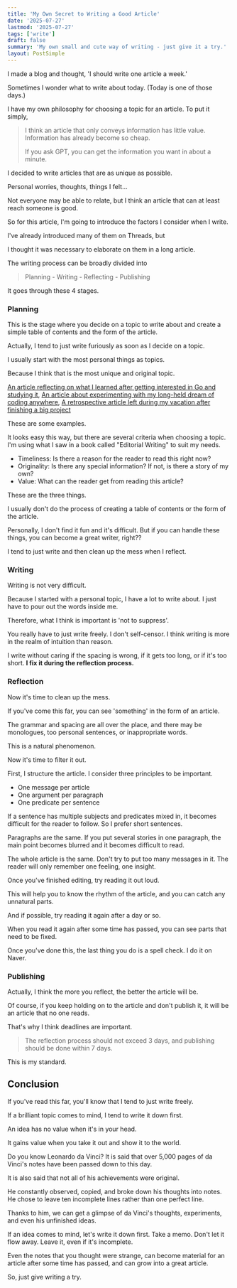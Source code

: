 ```yaml
---
title: 'My Own Secret to Writing a Good Article'
date: '2025-07-27'
lastmod: '2025-07-27'
tags: ['write']
draft: false
summary: 'My own small and cute way of writing - just give it a try.'
layout: PostSimple
---
```


I made a blog and thought, 'I should write one article a week.'

Sometimes I wonder what to write about today.
(Today is one of those days.)

I have my own philosophy for choosing a topic for an article.
To put it simply,

> I think an article that only conveys information has little value.
> Information has already become so cheap.
>
> If you ask GPT, you can get the information you want in about a minute.

I decided to write articles that are as unique as possible.

Personal worries, thoughts, things I felt…

Not everyone may be able to relate, but
I think an article that can at least reach someone is good.

So for this article, I'm going to introduce the factors I consider when I write.

I've already introduced many of them on Threads, but

I thought it was necessary to elaborate on them in a long article.

The writing process can be broadly divided into

> Planning - Writing - Reflecting - Publishing

It goes through these 4 stages.

### Planning

This is the stage where you decide on a topic to write about and create a simple table of contents and the form of the article.

Actually, I tend to just write furiously as soon as I decide on a topic.

I usually start with the most personal things as topics.

Because I think that is the most unique and original topic.

[An article reflecting on what I learned after getting interested in Go and studying it](https://frogsoo.vercel.app/blog/cute-go),
[An article about experimenting with my long-held dream of coding anywhere](https://frogsoo.vercel.app/blog/home-ssh),
[A retrospective article left during my vacation after finishing a big project](https://frogsoo.vercel.app/blog/10-good-dev)

These are some examples.

It looks easy this way, but there are several criteria when choosing a topic.
I'm using what I saw in a book called "Editorial Writing" to suit my needs.

- Timeliness: Is there a reason for the reader to read this right now?
- Originality: Is there any special information? If not, is there a story of my own?
- Value: What can the reader get from reading this article?

These are the three things.

I usually don't do the process of creating a table of contents or the form of the article.

Personally, I don't find it fun and it's difficult.
But if you can handle these things, you can become a great writer, right??

I tend to just write and then clean up the mess when I reflect.

### Writing

Writing is not very difficult.

Because I started with a personal topic, I have a lot to write about.
I just have to pour out the words inside me.

Therefore, what I think is important is
'not to suppress'.

You really have to just write freely.
I don't self-censor.
I think writing is more in the realm of intuition than reason.

I write without caring if the spacing is wrong, if it gets too long, or if it's too short.
**I fix it during the reflection process.**

### Reflection

Now it's time to clean up the mess.

If you've come this far, you can see 'something' in the form of an article.

The grammar and spacing are all over the place,
and there may be monologues, too personal sentences, or inappropriate words.

This is a natural phenomenon.

Now it's time to filter it out.

First, I structure the article.
I consider three principles to be important.

- One message per article
- One argument per paragraph
- One predicate per sentence

If a sentence has multiple subjects and predicates mixed in,
it becomes difficult for the reader to follow.
So I prefer short sentences.

Paragraphs are the same.
If you put several stories in one paragraph,
the main point becomes blurred and it becomes difficult to read.

The whole article is the same.
Don't try to put too many messages in it.
The reader will only remember one feeling, one insight.

Once you've finished editing, try reading it out loud.

This will help you to know the rhythm of the article,
and you can catch any unnatural parts.

And if possible, try reading it again after a day or so.

When you read it again after some time has passed,
you can see parts that need to be fixed.

Once you've done this, the last thing you do is a spell check.
I do it on Naver.

### Publishing

Actually, I think the more you reflect, the better the article will be.

Of course, if you keep holding on to the article and don't publish it,
it will be an article that no one reads.

That's why I think deadlines are important.

> The reflection process should not exceed 3 days, and publishing should be done within 7 days.

This is my standard.

## Conclusion

If you've read this far, you'll know that
I tend to just write freely.

If a brilliant topic comes to mind, I tend to write it down first.

An idea has no value when it's in your head.

It gains value when you take it out and show it to the world.

Do you know Leonardo da Vinci?
It is said that over 5,000 pages of da Vinci's notes have been passed down to this day.

It is also said that not all of his achievements were original.

He constantly observed, copied, and broke down his thoughts into notes.
He chose to leave ten incomplete lines rather than one perfect line.

Thanks to him, we can get a glimpse of da Vinci's thoughts, experiments,
and even his unfinished ideas.

If an idea comes to mind, let's write it down first.
Take a memo. Don't let it flow away.
Leave it, even if it's incomplete.

Even the notes that you thought were strange,
can become material for an article after some time has passed,
and can grow into a great article.

So, just give writing a try.
